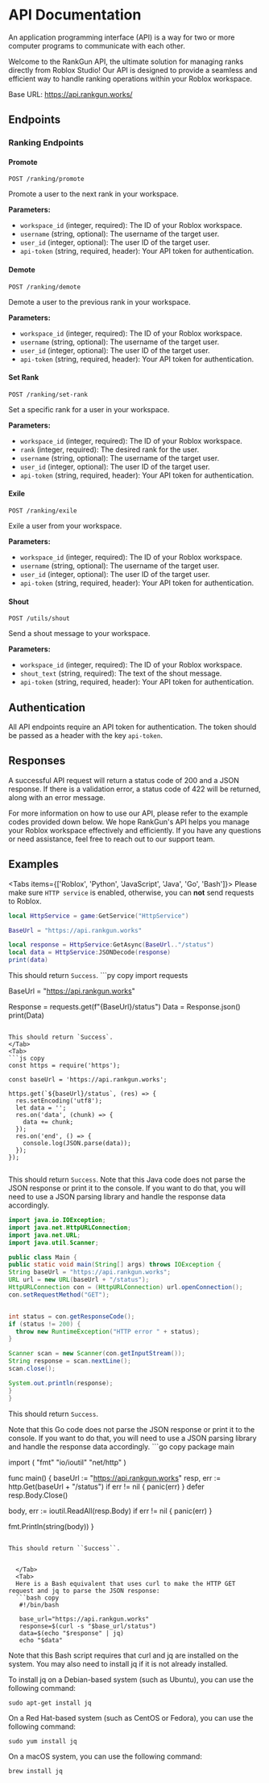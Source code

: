 




# API Documentation

<Callout type="info" emoji="🤓">
  An application programming interface (API) is a way for two or more computer programs to communicate with each other.
</Callout>

Welcome to the RankGun API, the ultimate solution for managing ranks directly from Roblox Studio! Our API is designed to provide a seamless and efficient way to handle ranking operations within your Roblox workspace.

Base URL: https://api.rankgun.works/

## Endpoints

### Ranking Endpoints

#### Promote

```
POST /ranking/promote
```

Promote a user to the next rank in your workspace.

**Parameters:**

* `workspace_id` (integer, required): The ID of your Roblox workspace.
* `username` (string, optional): The username of the target user.
* `user_id` (integer, optional): The user ID of the target user.
* `api-token` (string, required, header): Your API token for authentication.

#### Demote

```
POST /ranking/demote
```

Demote a user to the previous rank in your workspace.

**Parameters:**

* `workspace_id` (integer, required): The ID of your Roblox workspace.
* `username` (string, optional): The username of the target user.
* `user_id` (integer, optional): The user ID of the target user.
* `api-token` (string, required, header): Your API token for authentication.

#### Set Rank

```
POST /ranking/set-rank
```

Set a specific rank for a user in your workspace.

**Parameters:**

* `workspace_id` (integer, required): The ID of your Roblox workspace.
* `rank` (integer, required): The desired rank for the user.
* `username` (string, optional): The username of the target user.
* `user_id` (integer, optional): The user ID of the target user.
* `api-token` (string, required, header): Your API token for authentication.

#### Exile

```
POST /ranking/exile
```

Exile a user from your workspace.

**Parameters:**

* `workspace_id` (integer, required): The ID of your Roblox workspace.
* `username` (string, optional): The username of the target user.
* `user_id` (integer, optional): The user ID of the target user.
* `api-token` (string, required, header): Your API token for authentication.

#### Shout

```
POST /utils/shout
```

Send a shout message to your workspace.

**Parameters:**

* `workspace_id` (integer, required): The ID of your Roblox workspace.
* `shout_text` (string, required): The text of the shout message.
* `api-token` (string, required, header): Your API token for authentication.

## Authentication

All API endpoints require an API token for authentication. The token should be passed as a header with the key `api-token`.

## Responses

A successful API request will return a status code of 200 and a JSON response. If there is a validation error, a status code of 422 will be returned, along with an error message.

For more information on how to use our API, please refer to the example codes provided down below. We hope RankGun's API helps you manage your Roblox workspace effectively and efficiently. If you have any questions or need assistance, feel free to reach out to our support team.

## Examples

<Tabs items={['Roblox', 'Python', 'JavaScript', 'Java', 'Go', 'Bash']}>
<Tab>
  <Callout type="warning" emoji="⚠️">
  Please make sure ``HTTP service`` is enabled, otherwise, you can **not** send requests to Roblox.
</Callout>
```lua copy
local HttpService = game:GetService("HttpService")

BaseUrl = "https://api.rankgun.works"

local response = HttpService:GetAsync(BaseUrl.."/status")
local data = HttpService:JSONDecode(response)
print(data)

```



This should return ``Success``.
  </Tab>
  <Tab>
    ```py copy
import requests

BaseUrl = "https://api.rankgun.works"

Response = requests.get(f"{BaseUrl}/status")
Data =  Response.json()
print(Data)
```

This should return `Success`.
</Tab>
<Tab>
```js copy
const https = require('https');

const baseUrl = 'https://api.rankgun.works';

https.get(`${baseUrl}/status`, (res) => {
  res.setEncoding('utf8');
  let data = '';
  res.on('data', (chunk) => {
    data += chunk;
  });
  res.on('end', () => {
    console.log(JSON.parse(data));
  });
});


```

This should return ``Success``.
  </Tab>
  <Tab>
    <Callout type="warning" emoji="⚠️">
  Note that this Java code does not parse the JSON response or print it to the console. If you want to do that, you will need to use a JSON parsing library and handle the response data accordingly.
</Callout>
```java copy
import java.io.IOException;
import java.net.HttpURLConnection;
import java.net.URL;
import java.util.Scanner;

public class Main {
public static void main(String[] args) throws IOException {
String baseUrl = "https://api.rankgun.works";
URL url = new URL(baseUrl + "/status");
HttpURLConnection con = (HttpURLConnection) url.openConnection();
con.setRequestMethod("GET");


int status = con.getResponseCode();
if (status != 200) {
  throw new RuntimeException("HTTP error " + status);
}

Scanner scan = new Scanner(con.getInputStream());
String response = scan.nextLine();
scan.close();

System.out.println(response);
}
}
```

This should return ``Success``.


  </Tab>
  <Tab>
    <Callout type="warning" emoji="⚠️">
  Note that this Go code does not parse the JSON response or print it to the console. If you want to do that, you will need to use a JSON parsing library and handle the response data accordingly.
</Callout>
```go copy
package main

import (
"fmt"
"io/ioutil"
"net/http"
)

func main() {
baseUrl := "https://api.rankgun.works"
resp, err := http.Get(baseUrl + "/status")
if err != nil {
panic(err)
}
defer resp.Body.Close()

body, err := ioutil.ReadAll(resp.Body)
if err != nil {
panic(err)
}

fmt.Println(string(body))
}
```

This should return ``Success``.


  </Tab>
  <Tab>
  Here is a Bash equivalent that uses curl to make the HTTP GET request and jq to parse the JSON response:
  ```bash copy
   #!/bin/bash

   base_url="https://api.rankgun.works"
   response=$(curl -s "$base_url/status")
   data=$(echo "$response" | jq)
   echo "$data"
  ```

  Note that this Bash script requires that curl and jq are installed on the system. You may also need to install jq if it is not already installed.

  To install jq on a Debian-based system (such as Ubuntu), you can use the following command:

  ``sudo apt-get install jq``

  On a Red Hat-based system (such as CentOS or Fedora), you can use the following command:

  ``sudo yum install jq``

  On a macOS system, you can use the following command:

  ``brew install jq``
  </Tab>
</Tabs>
